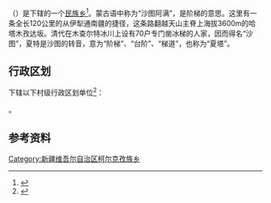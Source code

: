 {{中国乡级行政区|65/40/26/207/000}}

'''{{PAGENAMEBASE}}'''（{{lang-ug|ug=شوتا قىرغىز يېزا|lat=}}）是{{PRC admin/fullname|65/40/26/207/000|3}}下辖的一个[[民族乡|民族乡]]<ref>{{PRC admin/ref sgc|{{PRC admin/parent|65/40/26/207/000}}}}</ref>。蒙古语中称为“沙图阿满”，是阶梯的意思。这里有一条全长120公里的从伊犁通南疆的捷径，这条路翻越天山主脊上海拔3600m的哈塔木孜达坂。清代在木查尔特冰川上设有70户专门凿冰梯的人家，因而得名“沙图”，夏特是沙图的转音，意为“阶梯”、“台阶”、“梯道”，也称为“夏塔”。

== 行政区划 ==
{{PAGENAMEBASE}}下辖以下村级行政区划单位<ref>{{PRC admin/ref sgc|65/40/26/207/000}}</ref>：

{{PRC admin/children|65/40/26/207/000}}。

== 参考资料 ==
{{reflist}}

{{PRC admin/navcat|65/40/26/207/000}}
[[Category:新疆维吾尔自治区柯尔克孜族乡|Category:新疆维吾尔自治区柯尔克孜族乡]]
